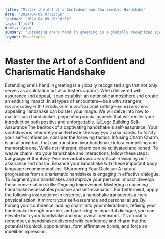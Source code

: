```yaml
---
title: "Master the Art of a Confident and Charismatic Handshake"
date: "2024-04-09 07:16:16"
lastmod: "2024-04-09 07:16:16"
tags: ["job"]
draft: false
summary: "Extending one's hand in greeting is a globally recognized sign that not only serves as a salutation but also fosters rapport. When delivered with assurance and appeal, it can establish an optimistic atmosphere and create an enduring impact. In all types of encounters—be it with strangers, reconnecting with friends, or in a professional setting—an assured and appealing handshake can bolster your image. We will delve into how to master such handshakes, pinpointing crucial aspects that will render your introduction both positive and unforgettable."
layout: PostSimple
---
```

# Master the Art of a Confident and Charismatic Handshake
Extending one's hand in greeting is a globally recognized sign that not only serves as a salutation but also fosters rapport. When delivered with assurance and appeal, it can establish an optimistic atmosphere and create an enduring impact. In all types of encounters—be it with strangers, reconnecting with friends, or in a professional setting—an assured and appealing handshake can bolster your image. We will delve into how to master such handshakes, pinpointing crucial aspects that will render your introduction both positive and unforgettable.
<img alt="Logo" src="https://cdn.seniorsselection.com/src_image/aa05ea5577bcbde01fab7906dc757cef.webp"/>
Building Self-Assurance
The bedrock of a captivating handshake is self-assurance. Your confidence is inherently manifested in the way you shake hands. To fortify your self-confidence, consider the following tactics:
Infusing Charm
Charm is an alluring trait that can transform your handshake into a compelling and memorable one. While not inherent, charm can be cultivated and honed. To weave charm into your handshake and interactions, follow these steps:
Language of the Body
Your nonverbal cues are critical in exuding self-assurance and charm. Enhance your handshake with these important body language recommendations:
Sharpening Your Dialogue
A natural progression from a charismatic handshake is engaging in effective dialogue. To augment your handshakes and improve your personal impact, develop these conversation skills:
Ongoing Improvement
Mastering a charming handshake necessitates practice and self-evaluation. For betterment, apply the following instructions:
In essence, a handshake transcends a mere physical action; it mirrors your self-assurance and personal allure. By honing your confidence, adding charm into your interactions, refining your handshake through practice, and partaking in impactful dialogue, you can elevate both your handshake and your overall demeanor. It's crucial to remember, a handshake delivered with confidence and charm has the potential to unlock opportunities, form affirmative bonds, and forge an indelible impression.
        